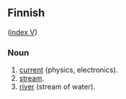 ==Finnish==
([[Wiktionary:Finnish_index_v|index V]])

===Noun===

# [[current]] (physics, electronics).
# [[stream]].
# [[river]] (stream of water).